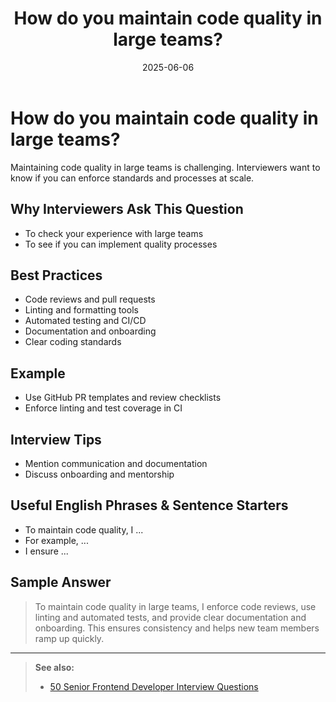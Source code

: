 ﻿---
title: 'How do you maintain code quality in large teams?'
date: '2025-06-06'
tags: ['interview', 'code quality', 'large teams', 'frontend']
draft: false
summary: 'Best practices for maintaining code quality in large teams, with examples and interview tips.'
authors: ['default']
layout: PostSimple
---

# How do you maintain code quality in large teams?

Maintaining code quality in large teams is challenging. Interviewers want to know if you can enforce standards and processes at scale.

## Why Interviewers Ask This Question

- To check your experience with large teams
- To see if you can implement quality processes

## Best Practices

- Code reviews and pull requests
- Linting and formatting tools
- Automated testing and CI/CD
- Documentation and onboarding
- Clear coding standards

## Example

- Use GitHub PR templates and review checklists
- Enforce linting and test coverage in CI

## Interview Tips

- Mention communication and documentation
- Discuss onboarding and mentorship

## Useful English Phrases & Sentence Starters

- To maintain code quality, I ...
- For example, ...
- I ensure ...

## Sample Answer

> To maintain code quality in large teams, I enforce code reviews, use linting and automated tests, and provide clear documentation and onboarding. This ensures consistency and helps new team members ramp up quickly.

---

> **See also:**
>
> - [50 Senior Frontend Developer Interview Questions](./50-frontend-developer-interview-questions)
